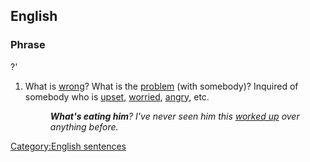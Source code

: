 ==English==

===Phrase===
{{head|en|phrase|head=[[what's]] [[eating]] (somebody)}}?'

# {{idiomatic}} What is [[wrong]]?  What is the [[problem]] (with somebody)?  Inquired of somebody who is [[upset]], [[worried]], [[angry]], etc.
#: '''''What's eating him'''?  I've never seen him this [[worked up]] over anything before.''

[[Category:English sentences]]